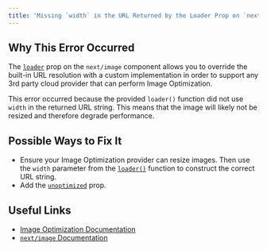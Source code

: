 ```yaml
---
title: 'Missing `width` in the URL Returned by the Loader Prop on `next/image`'
---
```


## Why This Error Occurred

The [`loader`](/docs/pages/api-reference/components/image#loader) prop on the `next/image` component allows you to override the built-in URL resolution with a custom implementation in order to support any 3rd party cloud provider that can perform Image Optimization.

This error occurred because the provided `loader()` function did not use `width` in the returned URL string. This means that the image will likely not be resized and therefore degrade performance.

## Possible Ways to Fix It

- Ensure your Image Optimization provider can resize images. Then use the `width` parameter from the [`loader()`](/docs/pages/api-reference/components/image#loader) function to construct the correct URL string.
- Add the [`unoptimized`](/docs/pages/api-reference/components/image#unoptimized) prop.

## Useful Links

- [Image Optimization Documentation](/docs/pages/api-reference/components/images)
- [`next/image` Documentation](/docs/pages/api-reference/components/image)
